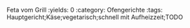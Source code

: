 Feta vom Grill
:yields: 0
:category: Ofengerichte
:tags: Hauptgericht;Käse;vegetarisch;schnell mit Aufheizzeit;TODO
